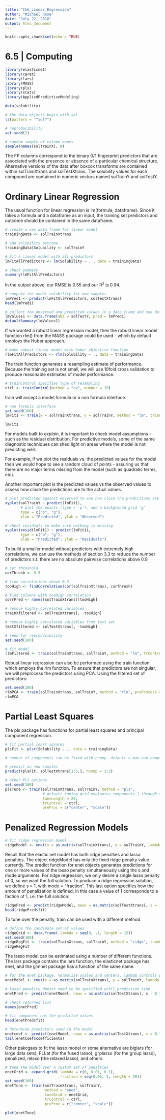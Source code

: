 ```yaml
---
title: "Ch6_Linear_Regression"
author: "Michael Rose"
date: "July 22, 2018"
output: html_document
---
```


```r
knitr::opts_chunk$set(echo = TRUE)
```

# 6.5 | Computing 

```r
library(elasticnet)
library(caret)
library(lars)
library(MASS)
library(pls)
library(stats)
library(AppliedPredictiveModeling)
```

```r
data(solubility)

# the data objects begin with sol
ls(pattern = "^solT")

# reproducibility
set.seed(2)

# random sample of column names
sample(names(solTrainX), 8)
```

The FP columns correspond to the binary 0/1 fingerprint predictors that are associated with the presence or absence of a particular chemical structure. 
Alternative versions of the data after boxcox transforms are contained within solTrainXtrans and solTestXtrans. 
The solubility values for each compound are contained in numeric vectors named solTrainY and solTestY. 

# Ordinary Linear Regression 

The usual function for linear regression is lm(formula, dataframe). Since it takes a formula and a dataframe as an input, the training set predictors and outcome should be contained in the same dataframe. 

```r
# create a new data frame for linear model 
trainingData <- solTrainXtrans 

# add solubility outcome 
trainingData$Solubility <- solTrainY

# fit a linear model with all predictors 
lmFitAllPredictors <- lm(Solubility ~ . , data = trainingData) 

# check summary 
summary(lmFitAllPredictors)
```

In the output above, our RMSE is 0.55 and our R^2^ is 0.94. 

```r
# compute the model solubility for new samples 
lmPred1 <- predict(lmFitAllPredictors, solTestXtrans)
head(lmPred1)

# collect the observed and predicted values in a data frame and use defaultSummary to estimate test set performance 
lmValues1 <- data.frame(obs = solTestY, pred = lmPred1)
defaultSummary(lmValues1)

```

If we wanted a robust linear regression model, then the robust linear model function rlm() from the MASS package could be used - which by default employs the Huber approach. 

```r
# make robust linear model with huber objective function 
rlmFitAllPredictors <- rlm(Solubility ~ ., data = trainingData) 
```

The train function generates a resampling estimate of performance. Because the training set is not small, we will use 10fold cross validation to produce reasonable estimates of model performance. 

```r
# trainControl specifies type of resampling 
ctrl <- trainControl(method = "cv", number = 10)
```

train will accept a model formula or a non formula interface. 

```r
# non formula interface 
set.seed(100) 
lmFit1 <- train(x = solTrainXtrans, y = solTrainY, method = "lm", trControl = ctrl)

lmFit1
```

For models built to *explain*, it is important to check model assumptions - such as the residual distribution. For predictive models, some of the same diagnostic techniques can shed light on areas where the model is not predicting well. 

For example, if we plot the residuals vs. the predicted values for the model then we would hope to see a random cloud of points - assuring us that there are no major terms missing from the model (such as quadratic terms, etc). 

Another important plot is the predicted values vs the observed values to assess how close the predictions are to the actual values. 

```r
# plot predicted against observed to see how close the predictions are to the actual values 
xyplot(solTrainY ~ predict(lmFit1), 
       # plot the points (type = 'p'), and a background grid 'g'
       type = c("p", "g"), 
       xlab = "Predicted", ylab = "Observed")

# check residuals to make sure nothing is missing 
xyplot(resid(lmFit1) ~ predict(lmFit1), 
       type = c("p", "g"), 
       xlab = "Predicted", ylab = "Residuals")
```

To build a smaller model without predictors with extremely high correlations, we can use the methods of section 3.3 to reduce the number of predictors s.t. there are no absolute pairwise correlations above 0.9 

```r
# set threshold
corThresh <- 0.9

# find correlations above 0.9
tooHigh <- findCorrelation(cor(solTrainXtrans), corThresh) 

# find columns with tooHigh correlation
corrPred <- names(solTrainXtrans)[tooHigh]

# remove highly correlated variables
trainXfiltered <- solTrainXtrans[, -tooHigh]

# remove highly correlated variables from test set 
testXfiltered <- solTestXtrans[, -tooHigh]

# seed for reproducibility
set.seed(100)

# fit model
(lmFiltered <- train(solTrainXtrans, solTrainY, method = "lm", trControl = ctrl))
```

Robust linear regression can also be performed using the train function which employs the rlm function. To ensure that predictors are not singular, we will preprocess the predictors using PCA. Using the filtered set of predictors: 

```r
set.seed(100)
rlmPCA <- train(solTrainXtrans, solTrainY, method = "rlm", preProcess = "pca", trControl = ctrl) 
rlmPCA
```

# Partial Least Squares 

The pls package has functions for partial least squares and principal component regression. 


```r
# fit partial least squares 
plsFit <- plsr(Solubility ~ ., data = trainingData)

# number of components can be fixed with ncomp. default = max num comps 

# predict on new samples 
predict(plsFit, solTestXtrans[1:5,], ncomp = 1:2)

# other PLS options 
set.seed(100) 
plsTune <- train(solTrainXtrans, solTrainY, method = "pls",
                 # default tuning grid evaluates components 1 through tuneLength 
                 tuneLength = 20, 
                 trControl = ctrl, 
                 preProc = c("center", "scale"))
```

# Penalized Regression Models 

```r
# fit ridge regression model 
ridgeModel <- enet(x = as.matrix(solTrainXtrans), y = solTrainY, lambda = 0.001)
```

Recall that the elastic net model has both ridge penalties and lasso penalties. The object ridgeModel has only the fixed ridge penalty value currently. 
The predict function for enet objects generates predictions for one or more values of the lasso penalty simultaneously using the s and mode arguments. 
For ridge regression, we only desire a single lasso penalty of 0, so we want the full solution. To produce a ridge regression solution, we define s = 1, with mode = "fraction". This last option specifies how the amount of penalization is defined; in this case a value of 1 corresponds to a faction of 1, i.e. the full solution:

```r
ridgePred <- predict(ridgeModel, newx = as.matrix(solTestXtrans), s = 1, mode = "fraction", type = "fit")
head(ridgePred$fit)
```

To tune over the penalty, train can be used with a different method

```r
# define the candidate set of values 
ridgeGrid <- data.frame(.lambda = seq(0, .1, length = 15)) 
set.seed(100) 
ridgeRegFit <- train(solTrainXtrans, solTrainY, method = "ridge", tuneGrid = ridgeGrid, trControl = ctrl, prePrc = c("center", "scale"))
ridgeRegFit
```

The lasso model can be estimated using a number of different functions. The lars package contains the lars function, the elasticnet package has enet, and the glmnet package has a function of the same name. 

```r
# for the enet package. normalize scales and centers. lambda controls penalty. lambda = 0 is the lasso  
enetModel <- enet(x = as.matrix(solTrainXtrans), y = solTrainY, lambda = 0.01, normalize = TRUE) 

# lasso penality doesnt need to be specified until prediction time 
enetPred <- predict(enetModel, newx = as.matrix(solTestXtrans), s - 0.1, mode = "fraction", type = "fit")

# check returned list 
names(enetPred) 

# fit component has the predicted values 
head(enetPred$fit)

# determine predictors used in the model 
enetcoef <- predict(enetModel, newx = as.matrix(solTestXtrans), s = 0.1, mode = "fraction", type = "coefficients") 
tail(enetCoef$coefficients) 
```

Other pakcgaes to fit the lasso model or some alternative are biglars (for large data sets), FLLat (for the fused lasso), grplasso (for the group lasso), penalized, relaxo (the relaxed lasso), and others. 

```r
# tune the model over a custom set of penalties 
enetGrid <- expand.grid(.lambda = c(0, 0.01, 0.1), 
                        .fraction = seq(0.05, 1, length = 20)) 
set.seed(100) 
enetTune <- train(solTrainXtrans, solTrainY, 
                  method = "enet", 
                  tuneGrid = enetGrid, 
                  trControl = ctrl, 
                  preProc = c("center", "scale"))

plot(enetTune)
```

